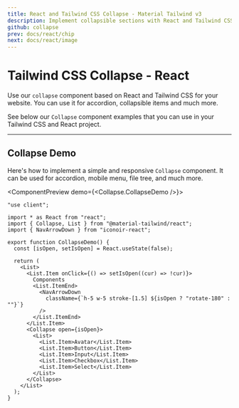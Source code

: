 ```yaml
---
title: React and Tailwind CSS Collapse - Material Tailwind v3
description: Implement collapsible sections with React and Tailwind CSS using Material Tailwind v3. Organize content dynamically with responsive collapse components.
github: collapse
prev: docs/react/chip
next: docs/react/image
---
```


# Tailwind CSS Collapse - React

Use our `collapse` component based on React and Tailwind CSS for your website. You can use it for accordion, collapsible items and much more.

See below our `Collapse` component examples that you can use in your Tailwind CSS and React project.

---

## Collapse Demo

Here's how to implement a simple and responsive `Collapse` component. It can be used for accordion, mobile menu, file tree, and much more.

<ComponentPreview demo={<Collapse.CollapseDemo />}>
```tsx
"use client";

import * as React from "react";
import { Collapse, List } from "@material-tailwind/react";
import { NavArrowDown } from "iconoir-react";

export function CollapseDemo() {
  const [isOpen, setIsOpen] = React.useState(false);

  return (
    <List>
      <List.Item onClick={() => setIsOpen((cur) => !cur)}>
        Components
        <List.ItemEnd>
          <NavArrowDown
            className={`h-5 w-5 stroke-[1.5] ${isOpen ? "rotate-180" : ""}`}
          />
        </List.ItemEnd>
      </List.Item>
      <Collapse open={isOpen}>
        <List>
          <List.Item>Avatar</List.Item>
          <List.Item>Button</List.Item>
          <List.Item>Input</List.Item>
          <List.Item>Checkbox</List.Item>
          <List.Item>Select</List.Item>
        </List>
      </Collapse>
    </List>
  );
}
```
</ComponentPreview>